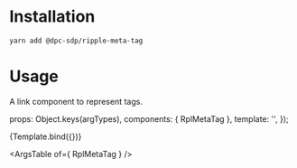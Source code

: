 
<Meta title="Atoms/MetaTag" />

# Installation
```
yarn add @dpc-sdp/ripple-meta-tag
```

# Usage
A link component to represent tags.

  props: Object.keys(argTypes),
  components: { RplMetaTag },
  template: '<rpl-meta-tag :linkText="linkText" :linkUrl="linkUrl" :theme="theme" />',
});

<Canvas>
  <Story
    name='MetaTag'
    args={{
      linkText: 'This is a content tag',
      linkUrl: '#',
      theme: "light",
    }}
  >
    {Template.bind({})}
  </Story>
</Canvas>

<ArgsTable of={ RplMetaTag } />

